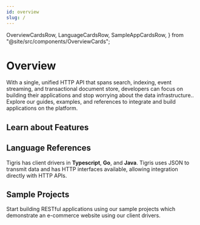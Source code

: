 ```yaml
---
id: overview
slug: /
---
```


  OverviewCardsRow,
  LanguageCardsRow,
  SampleAppCardsRow,
} from "@site/src/components/OverviewCards";

# Overview

With a single, unified HTTP API that spans search, indexing, event streaming, and
transactional document store, developers can focus on building their applications and stop
worrying about the data infrastructure.. Explore our guides, examples, and references
to integrate and build applications on the platform.

## Learn about Features

<OverviewCardsRow />

## Language References

Tigris has client drivers in **Typescript**, **Go**, and **Java**. Tigris uses JSON to transmit data and has
HTTP interfaces available, allowing integration directly with HTTP APIs.

<LanguageCardsRow />

## Sample Projects

Start building RESTful applications using our sample projects which demonstrate an e-commerce website using our client drivers.

<SampleAppCardsRow />

